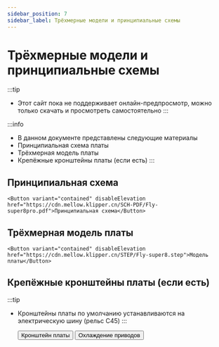 ```yaml
---
sidebar_position: 7
sidebar_label: Трёхмерные модели и принципиальные схемы
---
```




# Трёхмерные модели и принципиальные схемы


:::tip
* Этот сайт пока не поддерживает онлайн-предпросмотр, можно только скачать и просмотреть самостоятельно
:::

:::info
* В данном документе представлены следующие материалы
* Принципиальная схема платы
* Трёхмерная модель платы
* Крепёжные кронштейны платы (если есть)
:::

## Принципиальная схема

    <Button variant="contained" disableElevation href="https://cdn.mellow.klipper.cn/SCH-PDF/Fly-super8pro.pdf">Принципиальная схема</Button>


## Трёхмерная модель платы

    <Button variant="contained" disableElevation href="https://cdn.mellow.klipper.cn/STEP/Fly-super8.step">Модель платы</Button>


## Крепёжные кронштейны платы (если есть)

:::tip
* Кронштейны платы по умолчанию устанавливаются на электрическую шину (рельс C45)
:::

    <Button variant="contained" disableElevation href="https://www.printables.com/model/351445-snakeoilxys-mellow-super-8-din-mounter-remix">Кронштейн платы</Button>
    <Button variant="contained" disableElevation href="https://www.printables.com/model/521770-voron-mellow-super8-pro-drives-dual-fans">Охлаждение приводов</Button>   
